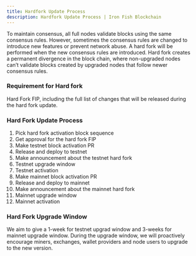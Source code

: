 ```yaml
---
title: Hardfork Update Process
description: Hardfork Update Process | Iron Fish Blockchain
---
```


To maintain consensus, all full nodes validate blocks using the same consensus rules. However, sometimes the consensus rules are changed to introduce new features or prevent network abuse. A hard fork will be performed when the new consensus rules are introduced. Hard fork creates
a permanent divergence in the block chain, where non-upgraded nodes can’t validate blocks created by upgraded nodes that follow newer consensus rules.

### Requirement for Hard fork
Hard Fork FIP, including the full list of changes that will be released during the hard fork update.

### Hard Fork Update Process
1. Pick hard fork activation block sequence
2. Get approval for the hard fork FIP
3. Make testnet block activation PR 
4. Release and deploy to testnet 
5. Make announcement about the testnet hard fork 
6. Testnet upgrade window
7. Testnet activation 
8. Make mainnet block activation PR 
9. Release and deploy to mainnet 
10. Make announcement about the mainnet hard fork 
11. Mainnet upgrade window
12. Mainnet activation 

### Hard Fork Upgrade Window
We aim to give a 1-week for testnet upgrad window and 3-weeks for mainnet upgrade window. During the upgrade window, we will proactively encourage miners, exchanges, wallet providers and node users to upgrade to the new version.